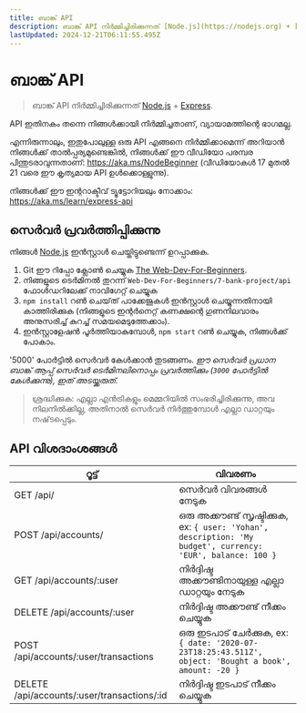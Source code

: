 ```yaml
---
title: ബാങ്ക് API
description: ബാങ്ക് API നിർമ്മിച്ചിരിക്കുന്നത് [Node.js](https://nodejs.org) + [Express](https://expressjs.com/).
lastUpdated: 2024-12-21T06:11:55.495Z
---
```


# ബാങ്ക് API

> ബാങ്ക് API നിർമ്മിച്ചിരിക്കുന്നത് [Node.js](https://nodejs.org) + [Express](https://expressjs.com/).

API ഇതിനകം തന്നെ നിങ്ങൾക്കായി നിർമ്മിച്ചതാണ്, വ്യായാമത്തിന്റെ ഭാഗമല്ല.

എന്നിരുന്നാലും, ഇതുപോലുള്ള ഒരു API എങ്ങനെ നിർമ്മിക്കാമെന്ന് അറിയാൻ നിങ്ങൾക്ക് താൽപ്പര്യമുണ്ടെങ്കിൽ, നിങ്ങൾക്ക് ഈ വീഡിയോ പരമ്പര പിന്തുടരാവുന്നതാണ്: https://aka.ms/NodeBeginner (വീഡിയോകൾ 17 മുതൽ 21 വരെ ഈ കൃത്യമായ API ഉൾക്കൊള്ളുന്നു).

നിങ്ങൾക്ക് ഈ ഇന്ററാക്ടീവ് ട്യൂട്ടോറിയലും നോക്കാം: https://aka.ms/learn/express-api

## സെർവർ പ്രവർത്തിപ്പിക്കുന്നു

നിങ്ങൾ [Node.js](https://nodejs.org) ഇൻസ്റ്റാൾ ചെയ്തിട്ടുണ്ടെന്ന് ഉറപ്പാക്കുക.

1. Git ഈ റിപ്പോ ക്ലോൺ ചെയ്യുക [The Web-Dev-For-Beginners](https://github.com/microsoft/Web-Dev-For-Beginners).
2. നിങ്ങളുടെ ടെർമിനൽ തുറന്ന് `Web-Dev-For-Beginners/7-bank-project/api` ഫോൾഡറിലേക്ക് നാവിഗേറ്റ് ചെയ്യുക
2. `npm install` റൺ ചെയ്‌ത് പാക്കേജുകൾ ഇൻസ്റ്റാൾ ചെയ്യുന്നതിനായി കാത്തിരിക്കുക (നിങ്ങളുടെ ഇന്റർനെറ്റ് കണക്ഷന്റെ ഗുണനിലവാരം അനുസരിച്ച് കുറച്ച് സമയമെടുത്തേക്കാം).
3. ഇൻസ്റ്റാളേഷൻ പൂർത്തിയാകുമ്പോൾ, `npm start` റൺ ചെയ്യുക, നിങ്ങൾക്ക് പോകാം.

'5000' പോർട്ടിൽ സെർവർ കേൾക്കാൻ തുടങ്ങണം.
*ഈ സെർവർ പ്രധാന ബാങ്ക് ആപ്പ് സെർവർ ടെർമിനലിനൊപ്പം പ്രവർത്തിക്കും (`3000` പോർട്ടിൽ കേൾക്കുന്നു), ഇത് അടയ്ക്കരുത്.*

> ശ്രദ്ധിക്കുക: എല്ലാ എൻട്രികളും മെമ്മറിയിൽ സംഭരിച്ചിരിക്കുന്നു, അവ നിലനിൽക്കില്ല, അതിനാൽ സെർവർ നിർത്തുമ്പോൾ എല്ലാ ഡാറ്റയും നഷ്‌ടപ്പെടും.

## API വിശദാംശങ്ങൾ

റൂട്ട്                                         | വിവരണം 
---------------------------------------------|------------------------------------
GET    /api/                                 | സെർവർ വിവരങ്ങൾ നേടുക
POST   /api/accounts/                        | ഒരു അക്കൗണ്ട് സൃഷ്ടിക്കുക, ex: `{ user: 'Yohan', description: 'My budget', currency: 'EUR', balance: 100 }`
GET    /api/accounts/:user                   | നിർദ്ദിഷ്ട അക്കൗണ്ടിനായുള്ള എല്ലാ ഡാറ്റയും നേടുക
DELETE /api/accounts/:user                   | നിർദ്ദിഷ്ട അക്കൗണ്ട് നീക്കം ചെയ്യുക
POST   /api/accounts/:user/transactions      | ഒരു ഇടപാട് ചേർക്കുക, ex: `{ date: '2020-07-23T18:25:43.511Z', object: 'Bought a book', amount: -20 }`
DELETE  /api/accounts/:user/transactions/:id | നിർദ്ദിഷ്ട ഇടപാട് നീക്കം ചെയ്യുക

